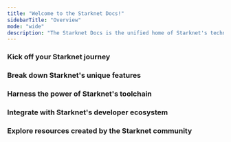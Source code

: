 ```yaml
---
title: "Welcome to the Starknet Docs!"
sidebarTitle: "Overview"
mode: "wide"
description: "The Starknet Docs is the unified home of Starknet's technical documentation, aimed to help you navigate the world of Starknet and unlock the full potential of Ethereum and Bitcoin."
---
```


### Kick off your Starknet journey

<Columns cols={3}>
<Card
  title="What is Starknet?"
  icon="circle-question"
  href="https://www.starknet.io/what-is-starknet/"
>
</Card>
<Card
  title="Builders quickstart"
  icon="helmet-safety"
  href="/guides/quickstart/environment-setup"
>
</Card>
<Card
  title="Node operators quickstart"
  icon="chart-network"
  href="/architecture/overview"
>
</Card>
</Columns>

### Break down Starknet's unique features

<Columns cols={4}>
<Card
  title="Account abstraction"
  icon="users"
  href="/guides/quickstart/environment-setup"
>
</Card>
<Card
  title="Bitcoin staking"
  icon="coins"
  href="/guides/quickstart/environment-setup"
>
</Card>
<Card
  title="Proof aggregation"
  icon="sitemap"
  href="/guides/quickstart/environment-setup"
>
</Card>
<Card
  title=""
  href="/architecture/overview"
  cta="More features"
>
</Card>
</Columns>

### Harness the power of Starknet's toolchain

<Columns cols={4}>
<Card
  icon="atom-simple"
  title="Core tools"
  href="/guides/quickstart/environment-setup"
>
</Card>
<Card
  icon="grid"
  title="dApp tools"
  href="/architecture/overview"
>
</Card>
<Card
  icon="brain-circuit"
  title="AI tools"
  href="/references/chain-info"
>
</Card>
<Card
  href="/references/chain-info"
  cta="More tools"
>
</Card>
</Columns>

### Integrate with Starknet's developer ecosystem

<Columns cols={4}>
<Card
  title="RPC providers"
  icon="hand-holding-seedling"
  href="/guides/quickstart/environment-setup"
>
</Card>
<Card
  title="Faucets"
  icon="faucet-drip"
  href="/architecture/overview"
>
</Card>
<Card
  title="Oracles"
  icon="crystal-ball"
  href="/architecture/overview"
>
</Card>
<Card
  href="/architecture/overview"
  cta="More integrations"
>
</Card>
</Columns>

### Explore resources created by the Starknet community

<Columns cols={4}>
<Card
  title="Starknet By Example"
  icon="person-chalkboard"
  href="https://starknet-by-example-archive.voyager.online/"
>
</Card>
<Card
  title="The Cairo Book"
  icon="crow"
  href="https://www.starknet.io/cairo-book/title-page.html"
>
</Card>
<Card
  title="The S-two Book"
  icon="circle-star"
  href="https://zksecurity.github.io/stwo-book/"
>
</Card>
<Card
  title="The Corelib Docs"
  icon="books"
  href="https://docs.cairo-lang.org/core/tmp/"
>
</Card>
</Columns>
